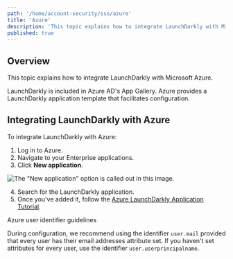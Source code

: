 ```yaml
---
path: '/home/account-security/sso/azure'
title: 'Azure'
description: 'This topic explains how to integrate LaunchDarkly with Microsoft Azure, using a template from Azure''s App Gallery.'
published: true
---
```


## Overview

This topic explains how to integrate LaunchDarkly with Microsoft Azure.

LaunchDarkly is included in Azure AD's App Gallery. Azure provides a LaunchDarkly application template that facilitates configuration.

## Integrating LaunchDarkly with Azure

To integrate LaunchDarkly with Azure:

1. Log in to Azure.
2. Navigate to your Enterprise applications.
3. Click **New application**.

![The "New application" option is called out in this image.](../../../../images/azure-new-application.png)

4. Search for the LaunchDarkly application.
5. Once you've added it, follow the [Azure LaunchDarkly Application Tutorial](https://docs.microsoft.com/en-us/azure/active-directory/active-directory-saas-launchdarkly-tutorial).

<Callout intent="info">
  <CalloutTitle>Azure user identifier guidelines</CalloutTitle>
  <CalloutDescription>

During configuration, we recommend using the identifier `user.mail` provided that every user has their email
addresses attribute set. If you haven't set attributes for every user, use the identifier `user.userprincipalname`.

  </CalloutDescription>
</Callout>
